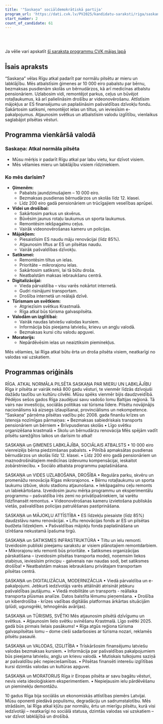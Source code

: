 ```yaml
---
title: '"Saskaņa" sociāldemokrātiskā partija'
program_url: 'https://dati.cvk.lv/PV2025/kandidatu-saraksti/riga/saskana-socialdemokratiska-partija'
start_number: 2
count_of_candidate: 61
---
```



<Badge text="Ģimenes atbalsts" variant="note" size="small" /> <Badge text="Vides uzlabošana" variant="note" size="small" /> <Badge text="Mājokļu attīstība" variant="note" size="small" /> <Badge text="Satiksmes infrastruktūra" variant="note" size="small" /> <Badge text="Digitalizācija un modernizācija" variant="note" size="small" />

<br/><br/> 

<Card title='Šis ir mākslīga intelekta ģenerēts apraksts' icon='starlight'>
    Ja vēlie vari apskatīt <a href={frontmatter.program_url} target='_blank'>šī saraksta programmu CVK mājas lapā</a>
    </Card>

## Īsais apraksts

“Saskaņa” vēlas Rīgu atkal padarīt par normālu pilsētu ar mieru un labklājību. Mēs atbalstīsim ģimenes ar 10 000 eiro pabalstu par bērnu, bezmaksas pusdienām skolās un bērnudārzos, kā arī medicīnas atbalstu pensionāriem. Uzlabosim vidi, remontējot parkus, ceļus un būvējot rotaļlaukumus, kā arī palielināsim drošību ar videonovērošanu. Attīstīsim mājokļus ar ES finansējumu un paplašināsim pašvaldības dzīvokļu fondu. Sakārtosim satiksmi, remontējot ielas un tiltus, un ieviesīsim e-pakalpojumus. Atjaunosim svētkus un atbalstīsim valodu izglītību, vienlaikus saglabājot pilsētas vēsturi.

## Programma vienkāršā valodā

### Saskaņa: Atkal normāla pilsēta

*   Mūsu mērķis ir padarīt Rīgu atkal par labu vietu, kur dzīvot visiem.
*   Mēs vēlamies mieru un labklājību visiem rīdziniekiem.

### Ko mēs darīsim?

*   **Ģimenēm:**
    *   Pabalsts jaundzimušajiem – 10 000 eiro.
    *   Bezmaksas pusdienas bērnudārzos un skolās līdz 12. klasei.
    *   Līdz 200 eiro gadā pensionāriem un trūcīgajiem veselības aprūpei.
*   **Videi un drošībai:**
    *   Sakārtosim parkus un skvērus.
    *   Būvēsim jaunus rotaļu laukumus un sporta laukumus.
    *   Remontēsim iekšpagalmu ceļus.
    *   Vairāk videonovērošanas kameru un policijas.
*   **Mājokļiem:**
    *   Piesaistīsim ES naudu māju renovācijai (līdz 85%).
    *   Atjaunosim liftus ar ES un pilsētas naudu.
    *   Vairāk pašvaldības dzīvokļu.
*   **Satiksmei:**
    *   Remontēsim tiltus un ielas.
    *   Prioritāte – mikrorajonu ielas.
    *   Sakārtosim satiksmi, lai tā būtu droša.
    *   Neatbalstām maksas iebraukšanu centrā.
*   **Digitalizācijai:**
    *   Vieda pārvaldība – visu varēs nokārtot internetā.
    *   Gudri risinājumi transportam.
    *   Drošība internetā un reālajā dzīvē.
*   **Tūrismam un svētkiem:**
    *   Atgriezīsim svētkus Krastmalā.
    *   Rīga atkal būs tūrisma galvaspilsēta.
*   **Valodām un izglītībai:**
    *   Vairāk naudas latviešu valodas kursiem.
    *   Informācija būs pieejama latviešu, krievu un angļu valodā.
    *   Bezmaksas kursi citu valodu apguvei.
*   **Moratorijs:**
    *   Nepārdēvēsim ielas un neaiztiksim pieminekļus.

Mēs vēlamies, lai Rīga atkal būtu ērta un droša pilsēta visiem, neatkarīgi no valodas vai uzskatiem.

## Programmas oriģināls

RĪGA. ATKAL NORMĀLA PILSĒTA
SASKAŅA PAR MIERU UN LABKLĀJĪBU
Rīga ir pilsēta ar vairāk nekā 800 gadu vēsturi, te vienmēr līdzās dzīvojuši dažādu tautību un kultūru cilvēki. Mūsu spēks vienmēr bijis daudzveidībā.
Pēdējos sešos gados Rīga zaudējusi savu vadošo lomu Baltijas reģionā. Tā vairs nav investīciju, sociālās politikas vai tūrisma līdere. Pilsētu novājinājis nacionālisms kā aizsegs izlaupīšanai, provinciālisms un nekompetence.
“Saskaņa” pārņēma pilsētas vadību pēc 2008. gada finanšu krīzes un īstenoja nozīmīgas pārmaiņas:
• Bezmaksas sabiedriskais transports pensionāriem un bērniem
• Brīvpusdienas skolās
• Līgo svētku organizēšana krastmalā
• Skolu un bērnudārzu renovācija
Mēs spējām vadīt pilsētu sarežģītos laikos un darīsim to atkal!

SASKAŅA un ĢIMENES LABKLĀJĪBA, SOCIĀLAIS ATBALSTS
• 10 000 eiro vienreizējs bērna piedzimšanas pabalsts.
• Pilnībā apmaksātas pusdienas bērnudārzos un skolās līdz 12. klasei.
• Līdz 200 eiro gadā pensionāriem un maznodrošinātajiem medicīnas izdevumu kompensācijai, ieskaitot zobārstniecību.
• Sociālo atbalsta programmu paplašināšana.

SASKAŅA un VIDES UZLABOŠANA, DROŠĪBA
• Regulāra parku, skvēru un promenāžu renovācija Rīgas mikrorajonos.
• Bērnu rotaļlaukumu un sporta laukumu izbūve, skolu stadionu atjaunošana.
• Iekšpagalmu ceļu remonts un labiekārtošana. Izveidosim jaunu mērķa programmu un eksperimentālu programmu – pašvaldība īrēs zemi no privātīpašniekiem, lai varētu līdzfinansēt remontus.
• Videonovērošanas kameru izvietošana publiskās vietās, pašvaldības policijas patrulēšanas pastiprināšana.

SASKAŅA un MĀJOKĻU ATTĪSTĪBA
• ES līdzekļu piesaiste (līdz 85%) daudzstāvu namu renovācijai.
• Liftu renovācijas fonds ar ES un pilsētas budžeta līdzekļiem.
• Pašvaldības mājokļu fonda paplašināšana un izīrēšana nekustamā īpašuma tirgū.

SASKAŅA un SATIKSMES INFRASTRUKTŪRA
• Tiltu un ielu remonti. Izveidosim publiski pieejamu sarakstu ar visiem plānotajiem remontdarbiem.
• Mikrorajonu ielu remonti būs prioritāte.
• Satiksmes organizācijas pārskatīšana – izveidosim pilsētas transporta modeļi, noņemsim liekos stabiņus, ieviesīsim principu - galvenais nav naudas sodi, bet satiksmes drošība!
• Neatbalstām maksas iebraukšanu privātajam transportam pilsētas centrā.

SASKAŅA un DIGITALIZĀCIJA, MODERNIZĀCIJA
• Viedā pārvaldība un e-pakalpojumi. Jebkurš iedzīvotājs varēs attālināti atrisināt jebkuru pašvaldības jautājumu.
• Viedā mobilitāte un transports - reāllaika transporta plūsmas analīze. Datos balstīta lēmumu pieņemšana.
• Drošība un kiberdrošība - krīzes vadības digitālās platformas ārkārtas situācijām (plūdi, ugunsgrēki, tehnogēnās avārijas).

SASKAŅA un TŪRISMS, SVĒTKI
Mēs atjaunosim pilsētā dzīvīgumu un svētkus.
• Atjaunosim lielo svētku svinēšanu Krastmalā. Līgo svētki 2025. gadā būs pirmais lielais pasākums!
• Rīga atgūs reģiona tūrisma galvaspilsētas lomu – dome cieši sadarbosies ar tūrisma nozari, reklamēs pilsētu pasaulē.

SASKAŅA un VALODAS, IZGLITĪBA
• Trīskāršosim finansējumu latviešu valodas bezmaksas kursiem.
• Informācija par pašvaldības pakalpojumiem būs pieejama latviešu, angļu un krievu valodā.
• Mutiskais tulkojums saziņā ar pašvaldību pēc nepieciešamības.
• Pilsētas finansēti interešu izglītības kursi dzimtās valodas un kultūras apguvei.

SASKAŅA un MORATORIJS
Rīga ir Eiropas pilsēta ar savu bagātu vēsturi, nevis vieta ideoloģiskiem eksperimentiem.
• Nepieļausim ielu pārdēvēšanu un pieminekļu demontāžu.

10 gadus Rīga bija sociālās un ekonomiskās attīstības piemērs Latvijai. Mūsu oponenti piedāvā populismu, degradāciju un sadrumstalotību.
Mēs strādāsim, lai Rīga atkal kļūtu par normālu, ērtu un mierīgu pilsētu, kurā visi iedzīvotāji – neatkarīgi no sociālā statusa, dzimtās valodas vai uzskatiem – var dzīvot labklājībā un drošībā.
